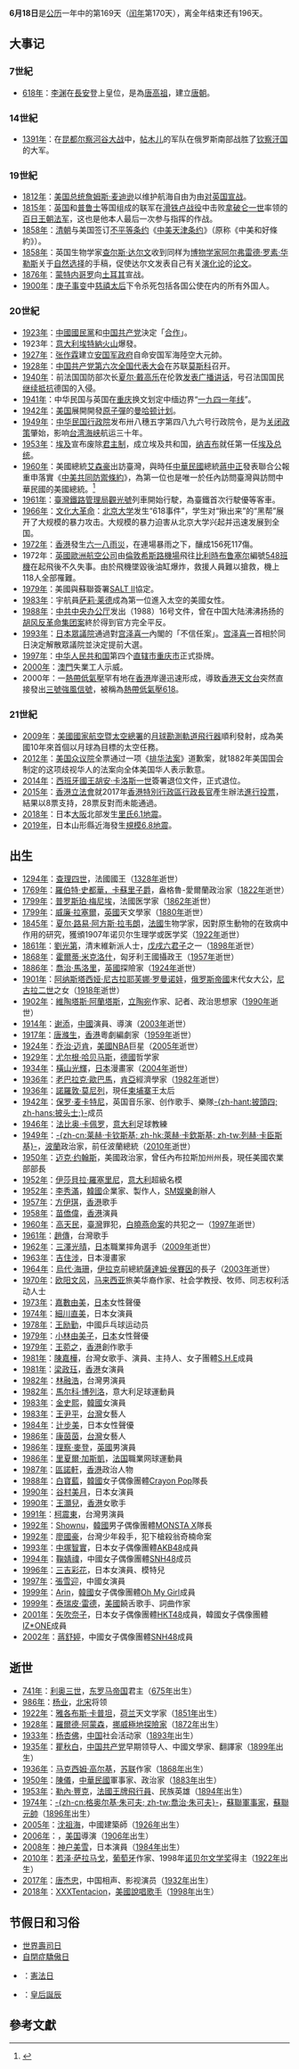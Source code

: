 {{DayInMonth|6}}
{{noteTA
|1=zh-tw:演化論; zh-cn:进化论; zh-hk:進化論; zh-sg:进化论;
|2=zh-tw:莎莉·萊德;zh-cn:萨莉·莱德;zh-hk:莎蓮·萊德;
}}
'''6月18日'''是[[公历|公历]]一年中的第169天（[[闰年|闰年]]第170天），离全年结束还有196天。

== 大事记 ==
=== 7世紀 ===
* [[618年|618年]]：[[李渊|李渊]]在[[長安|長安]]登上皇位，是為[[李渊|唐高祖]]，建立[[唐朝|唐朝]]。

=== 14世紀 ===
* [[1391年|1391年]]：在[[昆都尔察河谷大战|昆都尔察河谷大战]]中，[[帖木儿|帖木儿]]的军队在俄罗斯南部战胜了[[钦察汗国|钦察汗国]]的大军。

=== 19世紀 ===
* [[1812年|1812年]]：[[美国总统列表|美国总统]][[詹姆斯·麦迪逊|詹姆斯·麦迪逊]]以维护航海自由为由[[1812年战争|对英国宣战]]。
* [[1815年|1815年]]：[[英国|英国]]和[[普鲁士|普鲁士]]等国组成的联军在[[滑铁卢战役|滑铁卢战役]]中击败[[拿破仑一世|拿破仑一世]]率领的[[百日王朝|百日王朝]][[法军|法军]]，这也是他本人最后一次参与指挥的作战。
* [[1858年|1858年]]：[[清朝|清朝]]与美国签订[[不平等条约|不平等条约]]《[[天津条约|中美天津条约]]》（原称《中美和好條約》）。
* [[1858年|1858年]]：英国生物学家[[查尔斯·达尔文|查尔斯·达尔文]]收到同样为[[博物学|博物学家]][[阿尔弗雷德·罗素·华勒斯|阿尔弗雷德·罗素·华勒斯]]关于[[自然选择|自然选择]]的手稿，促使达尔文发表自己有关[[演化论|演化论]]的[[演化|论文]]。
* [[1876年|1876年]]：[[黑山王国|蒙特内哥罗]]向[[奥斯曼帝国|土耳其]]宣战。
* [[1900年|1900年]]：[[义和团运动#庚子事变|庚子事变]]中[[慈禧太后|慈禧太后]]下令杀死包括各国公使在内的所有外国人。

=== 20世紀 ===
* [[1923年|1923年]]：[[中國國民黨|中國國民黨]]和[[中国共产党|中国共产党]]決定「[[國共關係#第一次国共合作_(1923-1927)|合作]]」。
* 1923年：[[意大利|意大利]][[埃特纳火山|埃特納火山]]爆發。
* [[1927年|1927年]]：[[张作霖|张作霖]]建立[[安国军政府|安国军政府]]自命安国军海陸空大元帥。
* [[1928年|1928年]]：[[中国共产党第六次全国代表大会|中国共产党第六次全国代表大会]]在苏联[[莫斯科|莫斯科]]召开。
* [[1940年|1940年]]：前法国国防部次长[[夏尔·戴高乐|夏尔·戴高乐]]在伦敦[[6月18日呼吁|发表广播讲话]]，号召法国国民[[自由法国|继续抵抗]]德国的入侵。
* [[1941年|1941年]]：中华民国与英国在[[重庆|重庆]]换文划定中缅边界“[[中缅南段未定界|一九四一年线]]”。
* [[1942年|1942年]]：[[美国|美国]]展開開發[[原子弹|原子彈]]的[[曼哈顿计划|曼哈顿计划]]。
* [[1949年|1949年]]：[[中华民国行政院|中华民国行政院]]发布卅八穗五字第四八九六号行政院令，是为[[关闭政策|关闭政策]]肇始，影响[[台湾海峡|台湾海峡]]航运三十年。
* [[1953年|1953年]]：[[埃及|埃及]]宣布废除[[君主制|君主制]]，成立埃及共和国，[[穆罕默德·纳吉布|纳吉布]]就任第一任[[埃及總統列表|埃及总统]]。
* [[1960年|1960年]]：美國總統[[德懷特·大衛·艾森豪|艾森豪]]出訪臺灣，與時任[[中華民國政府遷台|中華民國]]總統[[蔣中正|蔣中正]]發表聯合公報重申落實《[[中美共同防禦條約|中美共同防禦條約]]》，為第一位也是唯一於任內訪問臺灣與訪問中華民國的美國總統。<ref>{{cite web|title=史上唯一一次美國總統訪台 艾森豪59年前今天抵台訪問兩天一夜|url=https://www.rti.org.tw/news/view/id/2024406|accessdate=2019-06-18|website=Rti 中央廣播電臺|archive-date=2021-06-27|archive-url=https://web.archive.org/web/20210627194824/https://www.rti.org.tw/news/view/id/2024406|dead-url=no}}</ref>
* [[1961年|1961年]]：[[臺灣鐵路管理局|臺灣鐵路管理局]][[台鐵觀光號|觀光號]]列車開始行駛，為臺鐵首次行駛優等客車。
* [[1966年|1966年]]：[[文化大革命|文化大革命]]：[[北京大学|北京大学]]发生“618事件”，学生对“揪出来”的“黑帮”展开了大规模的暴力攻击。大规模的暴力迫害从北京大学兴起并迅速发展到全国。
* [[1972年|1972年]]：[[香港|香港]]發生[[六一八雨災|六一八雨災]]，在連場暴雨之下，釀成156死117傷。
* 1972年：[[英國歐洲航空|英國歐洲航空公司]]由[[倫敦希斯路機場|倫敦希斯路機場]]飛往[[比利時|比利時]][[布鲁塞尔|布鲁塞尔]]編號[[英國歐洲航空548號班機空難|548班機]]在起飛後不久失事。由於飛機墜毀後油缸爆炸，救援人員難以搶救，機上118人全部罹難。
* [[1979年|1979年]]：美國與蘇聯簽署[[战略武器限制谈判#SALT_II|SALT II]]協定。
* [[1983年|1983年]]：宇航員[[萨莉·莱德|萨莉·莱德]]成為第一位進入太空的美國女性。
* [[1988年|1988年]]：[[中共中央办公厅|中共中央办公厅]]发出（1988）16号文件，曾在中国大陆沸沸扬扬的[[胡风反革命集团案|胡风反革命集团案]]終於得到官方完全平反。
* [[1993年|1993年]]：[[众议院_(日本)|日本眾議院]]通過對[[宫泽喜一|宫泽喜一]]內閣的「不信任案」。[[宫泽喜一|宫泽喜一]]首相於同日決定解散眾議院並決定提前大選。
* [[1997年|1997年]]：[[中华人民共和国|中华人民共和国]]第四个[[直辖市|直辖市]][[重庆市|重庆市]]正式掛牌。
* [[2000年|2000年]]：[[澳門|澳門]]失業工人示威。
* 2000年：一[[熱帶低氣壓|熱帶低氣壓]]罕有地在[[香港|香港]]岸邊迅速形成，導致[[香港天文台|香港天文台]]突然直接發出[[三號強風信號|三號強風信號]]，被稱為[[熱帶低氣壓618|熱帶低氣壓618]]。

=== 21世紀 ===
* [[2009年|2009年]]：[[美國國家航空暨太空總署|美國國家航空暨太空總署]]的[[月球勘測軌道飛行器|月球勘測軌道飛行器]]順利發射，成為美國10年來首個以月球為目標的太空任務。
* [[2012年|2012年]]：[[美国众议院|美国众议院]]全票通过一项《[[美国排华法案|排华法案]]》道歉案，就1882年美国国会制定的这项歧视华人的法案向全体美国华人表示歉意。
* [[2014年|2014年]]：[[西班牙君主列表|西班牙國王]][[胡安·卡洛斯一世|胡安·卡洛斯一世]]簽署退位文件，正式退位。
* [[2015年|2015年]]：[[香港立法會|香港立法會]]就2017年[[香港特別行政區行政長官|香港特別行政區行政長官]]產生辦法[[2015年香港立法會政改表決事件|進行投票]]，結果以8票支持，28票反對而未能通過。
* [[2018年|2018年]]：日本[[大阪市|大阪]]北部发生[[2018年大阪地震|里氏6.1地震]]。
* [[2019年|2019年]]，日本山形縣近海發生[[2019年山形地震|規模6.8地震]]。

== 出生 ==
* [[1294年|1294年]]：[[查理四世_(法兰西)|查理四世]]，法國國王（[[1328年|1328年]]逝世）
* [[1769年|1769年]]：[[羅伯特·史都華，卡蘇里子爵|羅伯特·史都華，卡蘇里子爵]]，盎格魯-愛爾蘭政治家（[[1822年|1822年]]逝世）
* [[1799年|1799年]]：[[普罗斯珀·梅尼埃|普罗斯珀·梅尼埃]]，法國医学家（[[1862年|1862年]]逝世）
* [[1799年|1799年]]：[[威廉·拉塞爾|威廉·拉塞爾]]，[[英國|英國]]天文學家（[[1880年|1880年]]逝世）
* [[1845年|1845年]]：[[夏尔·路易·阿方斯·拉韦朗|夏尔·路易·阿方斯·拉韦朗]]，[[法國|法國]]生物学家，因對原生動物的在致病中作用的研究，獲頒1907年诺贝尔生理学或医学奖（[[1922年|1922年]]逝世）
* [[1861年|1861年]]：[[劉光第|劉光第]]，清末維新派人士，[[戊戌六君子|戊戌六君子]]之一（[[1898年|1898年]]逝世）
* [[1868年|1868年]]：[[霍爾蒂·米克洛什|霍爾蒂·米克洛什]]，匈牙利王國攝政王（[[1957年|1957年]]逝世）
* [[1886年|1886年]]：[[喬治·馬洛里|喬治·馬洛里]]，[[英國|英國]]探險家（[[1924年|1924年]]逝世）
* [[1901年|1901年]]：[[阿纳斯塔西娅·尼古拉耶芙娜·罗曼诺娃|阿纳斯塔西娅·尼古拉耶芙娜·罗曼诺娃]]，[[俄罗斯帝國|俄罗斯帝國]]末代女大公，[[尼古拉二世_(俄罗斯)|尼古拉二世]]之女（[[1918年|1918年]]逝世）
* [[1902年|1902年]]：[[維陶塔斯·阿蘭塔斯|維陶塔斯·阿蘭塔斯]]，[[立陶宛|立陶宛]]作家、記者、政治思想家（[[1990年|1990年]]逝世）
* [[1914年|1914年]]：[[谢添|谢添]]，[[中國|中國]]演員、導演（[[2003年|2003年]]逝世）
* [[1917年|1917年]]：[[唐滌生|唐滌生]]，[[香港|香港]]粵劇編劇家（[[1959年|1959年]]逝世）
* [[1924年|1924年]]：[[乔治·迈肯|乔治·迈肯]]，[[美國|美國]]NBA巨星（[[2005年|2005年]]逝世）
* [[1929年|1929年]]：[[尤尔根·哈贝马斯|尤尔根·哈贝马斯]]，[[德國|德國]]哲学家
* [[1934年|1934年]]：[[橫山光輝|橫山光輝]]，[[日本|日本]]漫畫家（[[2004年|2004年]]逝世）
* [[1936年|1936年]]：[[老巴拉克·歐巴馬|老巴拉克·歐巴馬]]，[[肯亞|肯亞]]經濟學家（[[1982年|1982年]]逝世）
* [[1936年|1936年]]：[[諾羅敦·莫尼列|諾羅敦·莫尼列]]，現任[[柬埔寨|柬埔寨]]王太后
* [[1942年|1942年]]：[[保罗·麦卡特尼|保罗·麦卡特尼]]，英国音乐家、创作歌手、樂隊[[披頭四|-{zh-hant:披頭四; zh-hans:披头士;}-]]成员
* [[1946年|1946年]]：[[法比奥·卡佩罗|法比奥·卡佩罗]]，[[意大利|意大利]]足球教練
* [[1949年|1949年]]：[[萊赫·卡欽斯基|-{zh-cn:莱赫·卡钦斯基; zh-hk:萊赫·卡欽斯基; zh-tw:列赫·卡臣斯基}-]]，[[波蘭|波蘭]]政治家，前任波蘭總統（[[2010年|2010年]]逝世）
* [[1950年|1950年]]：[[迈克·约翰斯|迈克·约翰斯]]，美國政治家，曾任內布拉斯加州州長，現任美國农業部部長
* [[1952年|1952年]]：[[伊莎貝拉·羅塞里尼|伊莎貝拉·羅塞里尼]]，[[意大利|意大利]]超級名模
* [[1952年|1952年]]：[[李秀滿|李秀滿]]，[[韓國|韓國]]企業家、製作人，[[SM娱樂|SM娱樂]]創辦人
* [[1957年|1957年]]：[[方伊琪|方伊琪]]，[[香港|香港]]歌手
* [[1958年|1958年]]：[[苗僑偉|苗僑偉]]，[[香港|香港]]演員
* [[1960年|1960年]]：[[高天民|高天民]]，[[臺灣|臺灣]]罪犯，[[白曉燕命案|白曉燕命案]]的共犯之一（[[1997年|1997年]]逝世）
* [[1961年|1961年]]：[[趙傳|趙傳]]，台灣歌手
* [[1962年|1962年]]：[[三澤光晴|三澤光晴]]，[[日本|日本]]職業摔角選手（[[2009年|2009年]]逝世）
* [[1963年|1963年]]：[[吉住涉|吉住涉]]，日本漫畫家
* [[1964年|1964年]]：[[烏代·海珊|烏代·海珊]]，[[伊拉克|伊拉克]]前總統[[薩達姆·侯賽因|薩達姆·侯賽因]]的長子（[[2003年|2003年]]逝世）
* [[1970年|1970年]]：[[欧阳文风|欧阳文风]]，[[马来西亚|马来西亚]]旅美华裔作家、社会学教授、牧师、同志权利活动人士
* [[1973年|1973年]]：[[嘉數由美|嘉數由美]]，[[日本|日本]]女性聲優
* [[1974年|1974年]]：[[細川直美|細川直美]]，日本女演員
* [[1978年|1978年]]：[[王励勤|王励勤]]，中國乒乓球运动员
* [[1979年|1979年]]：[[小林由美子|小林由美子]]，[[日本|日本]]女性聲優
* [[1979年|1979年]]：[[王菀之|王菀之]]，[[香港|香港]]創作歌手
* [[1981年|1981年]]：[[陳嘉樺|陳嘉樺]]，台灣女歌手、演員、主持人、女子團體[[S.H.E|S.H.E]]成員
* [[1981年|1981年]]：[[梁政珏|梁政珏]]，[[香港|香港]]女演員
* [[1982年|1982年]]：[[林家佑_(艺人)|林融浩]]，台灣男演員
* [[1982年|1982年]]：[[馬尔科·博列洛|馬尔科·博列洛]]，意大利足球運動員
* [[1983年|1983年]]：[[金史熙|金史熙]]，[[韓國|韓國]]女演員
* [[1983年|1983年]]：[[王尹平|王尹平]]，[[台灣|台灣]]女藝人
* [[1984年|1984年]]：[[辻步美|辻步美]]，日本女性聲優
* [[1986年|1986年]]：[[康茵茵|康茵茵]]，[[台灣|台灣]]女藝人
* [[1986年|1986年]]：[[理察·麥登|理察·麥登]]，[[英國|英國]]男演員
* [[1986年|1986年]]：[[里夏爾·加斯凱|里夏爾·加斯凱]]，[[法国|法国]]職業网球運動員
* [[1987年|1987年]]：[[區諾軒|區諾軒]]，[[香港|香港]]政治人物
* [[1988年|1988年]]：[[白寶藍|白寶藍]]，[[韓國|韓國]]女子偶像團體[[Crayon_Pop|Crayon Pop]]隊長
* [[1990年|1990年]]：[[谷村美月|谷村美月]]，日本女演員
* [[1990年|1990年]]：[[王灝兒|王灝兒]]，[[香港|香港]]女歌手
* [[1991年|1991年]]：[[柯震東|柯震東]]，台灣男演員
* [[1992年|1992年]]：[[孫賢祐|Shownu]]，[[韓國|韓國]]男子偶像團體[[MONSTA_X|MONSTA X]]隊長
* [[1992年|1992年]]：[[翁奇楠命案|廖國豪]]，台灣少年殺手，犯下槍殺翁奇楠命案
* [[1993年|1993年]]：[[中塚智實|中塚智實]]，日本女子偶像團體[[AKB48|AKB48]]成員
* [[1994年|1994年]]：[[鞠婧禕|鞠婧禕]]，中國女子偶像團體[[SNH48|SNH48]]成员
* [[1996年|1996年]]：[[三吉彩花|三吉彩花]]，日本女演員、模特兒
* [[1997年|1997年]]：[[張雪迎|張雪迎]]，中國女演員
* [[1999年|1999年]]：[[Arin|Arin]]，[[韓國|韓國]]女子偶像團體[[Oh_My_Girl|Oh My Girl]]成員
* [[1999年|1999年]]：[[特里皮·雷德|泰瑞皮·雷德]]，[[美國|美國]]饒舌歌手、詞曲作家
* [[2001年|2001年]]：[[矢吹奈子|矢吹奈子]]，日本女子偶像團體[[HKT48|HKT48]]成員，韓國女子偶像團體[[IZ*ONE|IZ*ONE]]成員
* [[2002年|2002年]]：[[SNH48|蔣舒婷]]，中國女子偶像團體[[SNH48|SNH48]]成員

== 逝世 ==
* [[741年|741年]]：[[利奥三世_(拜占庭)|利奥三世]]，[[东罗马帝国|东罗马帝国]]君主（[[675年|675年]]出生）
* [[986年|986年]]：[[杨业|杨业]]，[[北宋|北宋]]将领
* [[1922年|1922年]]：[[雅各布斯·卡普坦|雅各布斯·卡普坦]]，[[荷兰|荷兰]]天文学家（[[1851年|1851年]]出生）
* [[1928年|1928年]]：[[羅爾德·阿蒙森|羅爾德·阿蒙森]]，[[挪威|挪威]][[極地|極地]][[探險家|探險家]]（[[1872年|1872年]]出生）
* [[1933年|1933年]]：[[杨杏佛|杨杏佛]]，[[中国|中国]]社会活动家（[[1893年|1893年]]出生）
* [[1935年|1935年]]：[[瞿秋白|瞿秋白]]，[[中国共产党|中国共产党]]早期领导人、中國文學家、翻譯家（[[1899年|1899年]]出生）
* [[1936年|1936年]]：[[马克西姆·高尔基|马克西姆·高尔基]]，[[苏联|苏联]]作家（[[1868年|1868年]]出生）
* [[1950年|1950年]]：[[陳儀|陳儀]]，[[中華民國|中華民國]]軍事家、政治家（[[1883年|1883年]]出生）
* [[1953年|1953年]]：[[勒內·豐克|勒內·豐克]]，[[法國|法國]][[王牌飛行員|王牌飛行員]]、民族英雄（[[1894年|1894年]]出生）
* [[1974年|1974年]]：[[格奥尔基·朱可夫|-{zh-cn:格奥尔基·朱可夫; zh-tw:喬治·朱可夫}-]]，[[蘇聯|蘇聯]][[軍事家|軍事家]]，[[蘇聯元帥|蘇聯元帥]]（[[1896年|1896年]]出生）
* [[2005年|2005年]]：[[沈祖海|沈祖海]]，中國建築師（[[1926年|1926年]]出生）
* [[2006年|2006年]]：{{link-en|文森特·謝爾曼|Vincent Sherman}}，[[美国|美国]]導演（[[1906年|1906年]]出生）
* [[2008年|2008年]]：[[神户美有纪|神户美雪]]，日本演員（[[1984年|1984年]]出生）
* [[2010年|2010年]]：[[若泽·萨拉马戈|若泽·萨拉马戈]]，[[葡萄牙|葡萄牙]]作家、1998年[[诺贝尔文学奖|诺贝尔文学奖]]得主（[[1922年|1922年]]出生）
* [[2017年|2017年]]：[[唐杰忠|唐杰忠]]，中国相声、影视演员（[[1932年|1932年]]出生）
* [[2018年|2018年]]：[[XXXTentacion|XXXTentacion]]，[[美國|美國]][[說唱歌手|說唱歌手]]（[[1998年|1998年]]出生）

== 节假日和习俗 ==
* [[壽司|世界壽司日]]
* [[自閉症|自閉症驕傲日]]
* {{SEY}}：[[憲法日|憲法日]]
* {{KHM}}：[[諾羅敦·莫尼列|皇后誕辰]]

==參考文獻==
{{reflist}}
{{月份}}